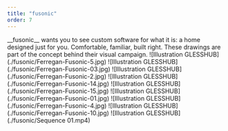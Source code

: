 ```yaml
---
title: "fusonic"
order: 7
---
```

<Description>
__fusonic__ wants you to see custom software for what it is: a home designed just for you. Comfortable, familiar, built right. These drawings are part of the concept behind their visual campaign. 
</Description>

<Illustrations>
        ![Illustration GLESSHUB](./fusonic/Ferregan-Fusonic-5.jpg)
        ![Illustration GLESSHUB](./fusonic/Ferregan-Fusonic-03.jpg) 
        ![Illustration GLESSHUB](./fusonic/Ferregan-Fusonic-2.jpg)
        ![Illustration GLESSHUB](./fusonic/Ferregan-Fusonic-14.jpg) 
        ![Illustration GLESSHUB](./fusonic/Ferregan-Fusonic-15.jpg) 
        ![Illustration GLESSHUB](./fusonic/Ferregan-Fusonic-01.jpg)
        ![Illustration GLESSHUB](./fusonic/Ferregan-Fusonic-4.jpg)
        ![Illustration GLESSHUB](./fusonic/Ferregan-Fusonic-10.jpg)
        ![Illustration GLESSHUB](./fusonic/Sequence 01.mp4)
        
        
</Illustrations>
